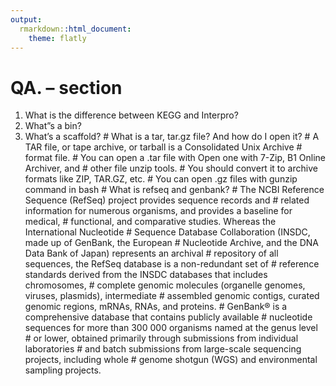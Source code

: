 ```yaml
---
output: 
  rmarkdown::html_document:
    theme: flatly
---
```

# QA. – section

1. What is the difference between KEGG and Interpro?
2. What"s a bin?
3. What's a scaffold?
# What is a tar, tar.gz file? And how do I open it?
# A TAR file, or tape archive, or tarball is a Consolidated Unix Archive 
# format file.
# You can open a .tar file with Open one with 7-Zip, B1 Online Archiver, and 
# other file unzip tools.
# You should convert it to archive formats like ZIP, TAR.GZ, etc.
# You can open .gz files with gunzip command in bash
# What is refseq and genbank?
# The NCBI Reference Sequence (RefSeq) project provides sequence records and 
# related information for numerous organisms, and provides a baseline for medical,
# functional, and comparative studies. Whereas the International Nucleotide 
# Sequence Database Collaboration (INSDC, made up of GenBank, the European 
# Nucleotide Archive, and the DNA Data Bank of Japan) represents an archival
# repository of all sequences, the RefSeq database is a non-redundant set of 
# reference standards derived from the INSDC databases that includes chromosomes, 
# complete genomic molecules (organelle genomes, viruses, plasmids), intermediate 
# assembled genomic contigs, curated genomic regions, mRNAs, RNAs, and proteins.
# GenBank® is a comprehensive database that contains publicly available 
# nucleotide sequences for more than 300 000 organisms named at the genus level
# or lower, obtained primarily through submissions from individual laboratories 
# and batch submissions from large-scale sequencing projects, including whole 
# genome shotgun (WGS) and environmental sampling projects. 